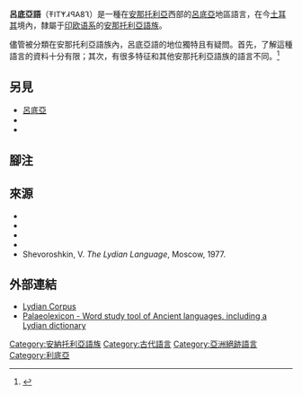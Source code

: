 {{Infobox Language
|name=呂底亞語
|region=[[呂底亞|呂底亞]]
|ethnicity={{link-en|呂底亞人|Lydians}}
|familycolor=印欧语系
|fam1=[[印欧语系|印欧语系]]
|fam2=[[安那托利亞語族|安那托利亞語族]]
|era=約公元前 700–200 年
|ref=linglist
|script={{link-en|呂底亞字母|Lydian alphabet}}
|iso3=xld
|glotto=lydi1241
|glottoname=Lydian
|linglist=xld
|notice=IPA
}}
'''呂底亞語'''（𐤮𐤱𐤠𐤭𐤣𐤶𐤯𐤦𐤳）是一種在[[安那托利亞|安那托利亞]]西部的[[呂底亞|呂底亞]]地區語言，在今[[土耳其|土耳其]]境內，隸屬于[[印欧语系|印欧语系]]的[[安那托利亞語族|安那托利亞語族]]。

儘管被分類在安那托利亞語族內，呂底亞語的地位獨特且有疑問。首先，了解這種語言的資料十分有限；其次，有很多特征和其他安那托利亞語族的語言不同。<ref>{{cite web |url=http://www.unc.edu/~melchert/lydian.pdf |title=Cambridge Encyclopedia of the World's Ancient Languages: Lydian p. 601-607 |publisher=[[Cambridge_University_Press|Cambridge University Press]] |author=[[Craig_Melchert|Craig Melchert]] |year=2004 |deadurl=yes |archiveurl=https://web.archive.org/web/20030411025033/http://www.unc.edu/~melchert/lydian.pdf |archivedate=2003-04-11 |accessdate=2017-02-02 }}</ref>

== 另見 ==
*[[呂底亞|呂底亞]]
*{{link-en|呂底亞人|Lydians}}
*{{link-en|呂底亞字母|Lydian alphabet}}

== 腳注 ==
{{Reflist}}

== 來源 ==
{{refbegin}}
* {{cite book|title = Lydisches Wörterbuch. Mit grammatischer Skizze und Inschriftensammlung |author= Roberto Gusmani |publisher= Ergänzungsband 1-3, [[Heidelberg|Heidelberg]] | year= 1980–1986 |language=de}}
* {{cite book|title = The Cambridge Encyclopedia of the World's Ancient Languages ISBN 0-521-56256-2 |author= Craig Melchert "Lydian" p. 601-607, ed. Roger D. Woodard |publisher= [[Cambridge_University_Press|Cambridge University Press]] | year= 2004 }}
*{{cite book | author=Fortson, Benjamin W. | title=Indo-European Language and Culture : An Introduction ISBN 1-4051-0316-7 | publisher=[[Blackwell_Publishing|Blackwell Textbooks in Linguistics]] | year=2004 | location= [[Malden,_Massachusetts|Malden, Massachusetts]] }}
*{{cite book|first=Raphaël|last=Gérard|title=Phonétique et morphologie de la langue lydienne ISBN 90-429-1574-9 |publisher=[[Peeters_Publishers|Peeters Publishers]]|year=2005|location=[[Louvain-la-Neuve|Louvain-la-Neuve]]|language=fr}}
* Shevoroshkin, V. ''The Lydian Language'', Moscow, 1977.
{{refend}}
== 外部連結 ==
{{refbegin}}
*[http://titus.uni-frankfurt.de/texte/etcs/anatol/lydian/lydco.htm Lydian Corpus]{{Wayback|url=http://titus.uni-frankfurt.de/texte/etcs/anatol/lydian/lydco.htm |date=20200218043254 }}
*[http://www.palaeolexicon.com Palaeolexicon - Word study tool of Ancient languages, including a Lydian dictionary]{{Wayback|url=http://www.palaeolexicon.com/ |date=20110203111627 }}
{{refend}}
[[Category:安納托利亞語族|Category:安納托利亞語族]]
[[Category:古代語言|Category:古代語言]]
[[Category:亞洲絕跡語言|Category:亞洲絕跡語言]]
[[Category:利底亞|Category:利底亞]]